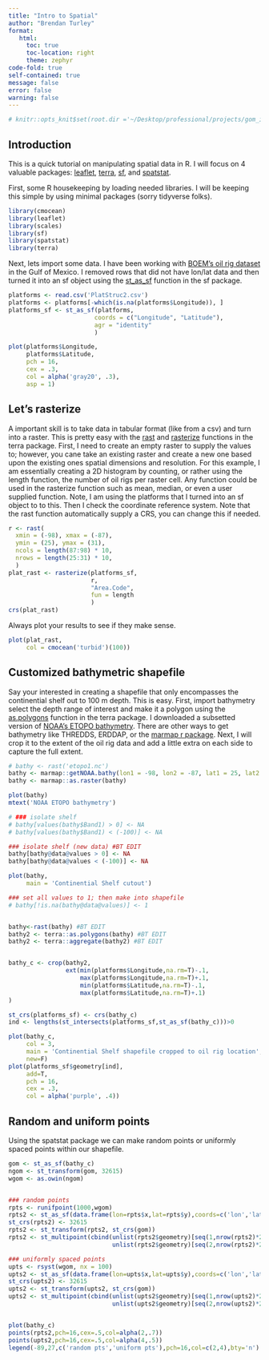 ```yaml
---
title: "Intro to Spatial"
author: "Brendan Turley"
format: 
   html: 
     toc: true
     toc-location: right
     theme: zephyr
code-fold: true
self-contained: true
message: false
error: false
warning: false
---
```


```r
# knitr::opts_knit$set(root.dir ='~/Desktop/professional/projects/gom_iea_seaside/spatial_share_data')
```

## Introduction

This is a quick tutorial on manipulating spatial data in R. I will focus on 4 valuable packages: [leaflet](https://rstudio.github.io/leaflet/), [terra](https://rspatial.github.io/terra/reference/terra-package.html), [sf](https://r-spatial.github.io/sf/), and [spatstat](https://spatstat.org/).

First, some R housekeeping by loading needed libraries. I will be keeping this simple by using minimal packages (sorry tidyverse folks).

```r
library(cmocean)
library(leaflet)
library(scales)
library(sf)
library(spatstat)
library(terra)
```

Next, lets import some data. I have been working with [BOEM's oil rig dataset](https://www.data.boem.gov/Platform/PlatformStructures/Default.aspx) in the Gulf of Mexico. I removed rows that did not have lon/lat data and then turned it into an sf object using the [st_as_sf](https://r-spatial.github.io/sf/reference/st_as_sf.html) function in the sf package.

```r
platforms <- read.csv('PlatStruc2.csv')
platforms <- platforms[-which(is.na(platforms$Longitude)), ]
platforms_sf <- st_as_sf(platforms,
                        coords = c("Longitude", "Latitude"),
                        agr = "identity"
                        )

plot(platforms$Longitude, 
     platforms$Latitude,
     pch = 16, 
     cex = .3, 
     col = alpha('gray20', .3),
     asp = 1)
```

## Let's rasterize

A important skill is to take data in tabular format (like from a csv) and turn into a raster. This is pretty easy with the [rast](https://search.r-project.org/CRAN/refmans/terra/html/rast.html) and [rasterize](https://search.r-project.org/CRAN/refmans/terra/html/rasterize.html) functions in the terra package. First, I need to create an empty raster to supply the values to; however, you cane take an existing raster and create a new one based upon the existing ones spatial dimensions and resolution. For this example, I am essentially creating a 2D histogram by counting, or rather using the length function, the number of oil rigs per raster cell. Any function could be used in the rasterize function such as mean, median, or even a user supplied function. Note, I am using the platforms that I turned into an sf object to to this. Then I check the coordinate reference system. Note that the rast function automatically supply a CRS, you can change this if needed.

```r
r <- rast(
  xmin = (-98), xmax = (-87),
  ymin = (25), ymax = (31),
  ncols = length(87:98) * 10, 
  nrows = length(25:31) * 10,
  )
plat_rast <- rasterize(platforms_sf,
                       r,
                       "Area.Code",
                       fun = length
                       )
crs(plat_rast)
```

Always plot your results to see if they make sense.

```r
plot(plat_rast, 
     col = cmocean('turbid')(100))
```

## Customized bathymetric shapefile

Say your interested in creating a shapefile that only encompasses the continential shelf out to 100 m depth. This is easy. First, import bathymetry select the depth range of interest and make it a polygon using the [as.polygons](https://rdrr.io/cran/terra/man/as.polygons.html) function in the terra package. I downloaded a subsetted version of [NOAA's ETOPO bathymetry](https://www.ncei.noaa.gov/products/etopo-global-relief-model). There are other ways to get bathymetry like THREDDS, ERDDAP, or the [marmap r package](https://cran.r-project.org/web/packages/marmap/index.html). Next, I will crop it to the extent of the oil rig data and add a little extra on each side to capture the full extent.

```r
# bathy <- rast('etopo1.nc')
bathy <- marmap::getNOAA.bathy(lon1 = -98, lon2 = -87, lat1 = 25, lat2 = 31)
bathy <- marmap::as.raster(bathy)

plot(bathy)
mtext('NOAA ETOPO bathymetry')

# ### isolate shelf
# bathy[values(bathy$Band1) > 0] <- NA
# bathy[values(bathy$Band1) < (-100)] <- NA

### isolate shelf (new data) #BT EDIT
bathy[bathy@data@values > 0] <- NA
bathy[bathy@data@values < (-100)] <- NA

plot(bathy,
     main = 'Continential Shelf cutout')

### set all values to 1; then make into shapefile
# bathy[!is.na(bathy@data@values)] <- 1


bathy<-rast(bathy) #BT EDIT
bathy2 <- terra::as.polygons(bathy) #BT EDIT
bathy2 <- terra::aggregate(bathy2) #BT EDIT


bathy_c <- crop(bathy2, 
                ext(min(platforms$Longitude,na.rm=T)-.1,
                    max(platforms$Longitude,na.rm=T)+.1,
                    min(platforms$Latitude,na.rm=T)-.1,
                    max(platforms$Latitude,na.rm=T)+.1)
)

st_crs(platforms_sf) <- crs(bathy_c)
ind <- lengths(st_intersects(platforms_sf,st_as_sf(bathy_c)))>0

plot(bathy_c,
     col = 3,
     main = 'Continential Shelf shapefile cropped to oil rig location',
     new=F)
plot(platforms_sf$geometry[ind],
     add=T,
     pch = 16, 
     cex = .3, 
     col = alpha('purple', .4))
```

## Random and uniform points

Using the spatstat package we can make random points or uniformly spaced points within our shapefile.

```r
gom <- st_as_sf(bathy_c)
ngom <- st_transform(gom, 32615)
wgom <- as.owin(ngom)


### random points
rpts <- runifpoint(1000,wgom)
rpts2 <- st_as_sf(data.frame(lon=rpts$x,lat=rpts$y),coords=c('lon','lat'))
st_crs(rpts2) <- 32615
rpts2 <- st_transform(rpts2, st_crs(gom))
rpts2 <- st_multipoint(cbind(unlist(rpts2$geometry)[seq(1,nrow(rpts2)*2,2)],
                             unlist(rpts2$geometry)[seq(2,nrow(rpts2)*2,2)]))

### uniformly spaced points
upts <- rsyst(wgom, nx = 100)
upts2 <- st_as_sf(data.frame(lon=upts$x,lat=upts$y),coords=c('lon','lat'))
st_crs(upts2) <- 32615
upts2 <- st_transform(upts2, st_crs(gom))
upts2 <- st_multipoint(cbind(unlist(upts2$geometry)[seq(1,nrow(upts2)*2,2)],
                             unlist(upts2$geometry)[seq(2,nrow(upts2)*2,2)]))


plot(bathy_c)
points(rpts2,pch=16,cex=.5,col=alpha(2,.7))
points(upts2,pch=16,cex=.5,col=alpha(4,.5))
legend(-89,27,c('random pts','uniform pts'),pch=16,col=c(2,4),bty='n')
 
```
